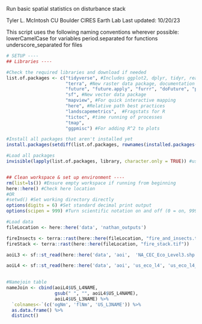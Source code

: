 Run basic spatial statistics on disturbance stack

Tyler L. McIntosh
CU Boulder CIRES Earth Lab
Last updated: 10/20/23

This script uses the following naming conventions wherever possible:
 lowerCamelCase for variables
 period.separated for functions
 underscore_separated for files

```r
# SETUP ----
## Libraries ----

#Check the required libraries and download if needed
list.of.packages <- c("tidyverse", #Includes ggplot2, dplyr, tidyr, readr, purrr, tibble, stringr, forcats
                      "terra", #New raster data package, documentation pdf here: https://cran.r-project.org/web/packages/terra/terra.pdf
                      "future", "future.apply", "furrr", "doFuture", "progressr", #Futureverse! https://www.futureverse.org/packages-overview.html; https://henrikbengtsson.github.io/course-stanford-futureverse-2023/
                      "sf", #New vector data package
                      "mapview", #For quick interactive mapping
                      "here", #Relative path best practices
                      "landscapemetrics",  #Fragstats for R
                      "tictoc", #time running of processes
                      "tmap",
                      "ggpmisc") #For adding R^2 to plots

#Install all packages that aren't installed yet
install.packages(setdiff(list.of.packages, rownames(installed.packages())))

#Load all packages
invisible(lapply(list.of.packages, library, character.only = TRUE)) #use 'invisible' to prevent output being displayed


## Clean workspace & set up environment ----
rm(list=ls()) #Ensure empty workspace if running from beginning
here::here() #Check here location
#OR
#setwd() #Set working directory directly
options(digits = 6) #Set standard decimal print output
options(scipen = 999) #Turn scientific notation on and off (0 = on, 999 = off)
```

```r
#Load data
fileLocation <- here::here('data', 'nathan_outputs')

fireInsects <- terra::rast(here::here(fileLocation, "fire_and_insects.tif"))
fireStack <- terra::rast(here::here(fileLocation, "fire_stack.tif"))

aoiL3 <- sf::st_read(here::here('data', 'aoi',  'NA_CEC_Eco_Level3.shp')) %>% sf::st_transform(crs(fireInsects))

aoiL4 <- sf::st_read(here::here('data', 'aoi', 'us_eco_l4', 'us_eco_l4_no_st.shp')) %>% sf::st_transform(crs(fireInsects))
  

#Namejoin table
nameJoin <- cbind(aoiL4$US_L4NAME, 
                  gsub(" ", "", aoiL4$US_L4NAME),
                  aoiL4$US_L3NAME) %>% 
  `colnames<-`(c('ogNm', 'flNm', 'US_L3NAME')) %>%
  as.data.frame() %>%
  distinct()

```